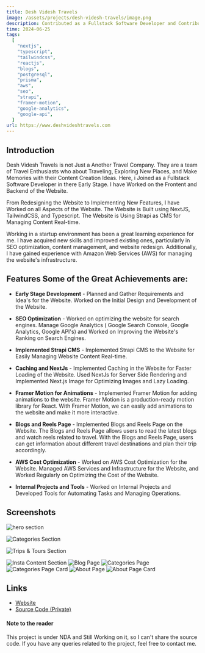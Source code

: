 ```yaml
---
title: Desh Videsh Travels
image: /assets/projects/desh-videsh-travels/image.png
description: Contributed as a Fullstack Software Developer and Contributed to the Development of the Website. SEO Optimizations, Content Mangement, and Redesigning, Maintainance and Adding New Features to the Website.
time: 2024-06-25
tags:
  [
    "nextjs",
    "typescript",
    "tailwindcss",
    "reactjs",
    "blogs",
    "postgresql",
    "prisma",
    "aws",
    "seo",
    "strapi",
    "framer-motion",
    "google-analytics",
    "google-api",
  ]
url: https://www.deshvideshtravels.com
---
```


## Introduction

Desh Videsh Travels is not Just a Another Travel Company. They are a team of Travel Enthusiasts who about Traveling, Exploring New Places, and Make Memories with their Content Creation Ideas. Here, i Joined as a Fullstack Software Developer in there Early Stage. I have Worked on the Frontent and Backend of the Website.

From Redesigning the Website to Implementing New Features, I have Worked on all Aspects of the Website. The Website is Built using NextJS, TailwindCSS, and Typescript. The Website is Using Strapi as CMS for Managing Content Real-time.

Working in a startup environment has been a great learning experience for me. I have acquired new skills and improved existing ones, particularly in SEO optimization, content management, and website redesign. Additionally, I have gained experience with Amazon Web Services (AWS) for managing the website's infrastructure.

## Features Some of the Great Achievements are:

- **Early Stage Development** - Planned and Gather Requirements and Idea's for the Website. Worked on the Initial Design and Development of the Website.

- **SEO Optimization** - Worked on optimizing the website for search engines. Manage Google Analytics ( Google Search Console, Google Analytics, Google API's) and Worked on Improving the Website's Ranking on Search Engines.

- **Implemented Strapi CMS** - Implemented Strapi CMS to the Website for Easily Managing Website Content Real-time.

- **Caching and NextJs** - Implemented Caching in the Website for Faster Loading of the Website. Used NextJs for Server Side Rendering and Implemented Next.js Image for Optimizing Images and Lazy Loading.

- **Framer Motion for Animations** - Implemented Framer Motion for adding animations to the website. Framer Motion is a production-ready motion library for React. With Framer Motion, we can easily add animations to the website and make it more interactive.

- **Blogs and Reels Page** - Implemented Blogs and Reels Page on the Website. The Blogs and Reels Page allows users to read the latest blogs and watch reels related to travel. With the Blogs and Reels Page, users can get information about different travel destinations and plan their trip accordingly.

- **AWS Cost Optimization** - Worked on AWS Cost Optimization for the Website. Managed AWS Services and Infrastructure for the Website, and Worked Regularly on Optimizing the Cost of the Website.

- **Internal Projects and Tools** - Worked on Internal Projects and Developed Tools for Automating Tasks and Managing Operations.

## Screenshots

<Image
  src='/assets/projects/desh-videsh-travels/homepage-1.png'
  alt='hero section'
  width={2580}
  height={1691}
/>

<Image
  src='/assets/projects/desh-videsh-travels/homepage-2.png'
  alt='Categories Section'
  width={2580}
  height={1691}
/>

<Image
  src='/assets/projects/desh-videsh-travels/homepage-3.png'
  alt='Trips & Tours Section'
  width={2580}
  height={1691}
/>

<Image
  src='/assets/projects/desh-videsh-travels/homepage-4.png'
  alt='Insta Content Section'
  width={2580}
  height={1691}
/>
<Image
  src='/assets/projects/desh-videsh-travels/blog.png'
  alt='Blog Page'
  width={2580}
  height={1691}
/>
<Image
  src='/assets/projects/desh-videsh-travels/categories-page.png'
  alt='Categories Page'
  width={2580}
  height={1691}
/>
<Image
  src='/assets/projects/desh-videsh-travels/categories-page-2.png'
  alt='Categories Page Card'
  width={2580}
  height={1691}
/>
<Image
  src='/assets/projects/desh-videsh-travels/about-page.png'
  alt='About Page'
  width={2580}
  height={1691}
/>
<Image
  src='/assets/projects/desh-videsh-travels/about-page-2.png'
  alt='About Page Card'
  width={2580}
  height={1691}
/>

## Links

- [Website](https://www.deshvideshtravels.com)
- [Source Code (Private)](#)

#### Note to the reader

This project is under NDA and Still Working on it, so I can't share the source code. If you have any queries related to the project, feel free to contact me.
